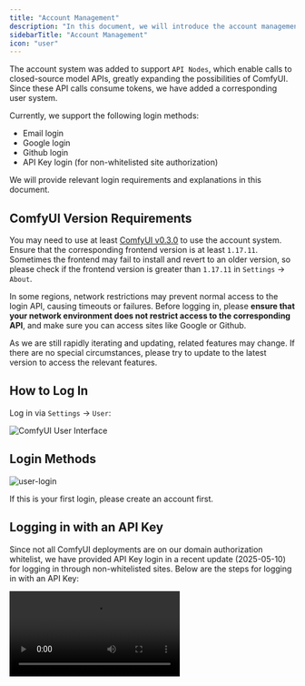 ```yaml
---
title: "Account Management"
description: "In this document, we will introduce the account management features of ComfyUI, including account login, registration, and logout operations."
sidebarTitle: "Account Management"
icon: "user"
---
```


The account system was added to support `API Nodes`, which enable calls to closed-source model APIs, greatly expanding the possibilities of ComfyUI. Since these API calls consume tokens, we have added a corresponding user system.

Currently, we support the following login methods:

- Email login
- Google login
- Github login
- API Key login (for non-whitelisted site authorization)

We will provide relevant login requirements and explanations in this document.

## ComfyUI Version Requirements

You may need to use at least [ComfyUI v0.3.0](https://github.com/comfyanonymous/ComfyUI/releases/tag/v0.3.30) to use the account system. Ensure that the corresponding frontend version is at least `1.17.11`. Sometimes the frontend may fail to install and revert to an older version, so please check if the frontend version is greater than `1.17.11` in `Settings` -> `About`.

In some regions, network restrictions may prevent normal access to the login API, causing timeouts or failures. Before logging in, please **ensure that your network environment does not restrict access to the corresponding API**, and make sure you can access sites like Google or Github.

<Tip>
As we are still rapidly iterating and updating, related features may change. If there are no special circumstances, please try to update to the latest version to access the relevant features.
</Tip>

## How to Log In

Log in via `Settings` -> `User`:

![ComfyUI User Interface](/images/interface/setting/user.jpg)

## Login Methods

![user-login](/images/interface/setting/user-login.jpg)

If this is your first login, please create an account first.

## Logging in with an API Key

Since not all ComfyUI deployments are on our domain authorization whitelist, we have provided API Key login in a recent update (2025-05-10) for logging in through non-whitelisted sites. Below are the steps for logging in with an API Key:

<Video src="/images/interface/setting/user/api_login.mp4" controls />

<Tabs>

  <Tab title="Have an API Key">

  <Steps>
  <Step title="Select Comfy API Key Login on the Login Screen">
    Select `Comfy API Key` login in the login popup
    ![Select Comfy API Key Login](/images/interface/setting/user/user-login-api-1.jpg)
  </Step>

  <Step title="Enter Your API Key">
    ![Enter API Key](/images/interface/setting/user/user-login-api-2.jpg)
    1. Enter your API Key and save it
    2. If you don't have an API Key, click the `Get it here` link to go to https://platform.comfy.org/login and log in to obtain it.
  </Step>
  <Step title="Login Successful">
  After a successful login, you can see the corresponding API Key login information in the settings menu
    ![Logged In](/images/interface/setting/user/user-api-logged.jpg)
  </Step>
</Steps>

  </Tab>
  <Tab title="No API Key, Apply for an API Key First">
Please refer to the following steps to apply for and obtain an API Key:
<Steps>
  <Step title="Visit https://platform.comfy.org/login and Log In">
    Please visit https://platform.comfy.org/login and log in with the corresponding account
    ![Visit Platform Login Page](/images/interface/setting/user/user-login-api-key-1.jpg)
  </Step>
  <Step title="Click `+ New` in API Keys to Create an API Key">
    Click `+ New` in API Keys to create an API Key
    ![Create API Key](/images/interface/setting/user/user-login-api-key-2.jpg)
  </Step>
  <Step title="Enter API Key Name">
    
    ![Enter API Key Name](/images/interface/setting/user/user-login-api-key-3.jpg)
    1. (Required) Enter the API Key name,
    2. Click `Generate` to create
  </Step>
  <Step title="Save the Obtained API Key">
    ![Obtain API Key](/images/interface/setting/user/user-login-api-key-4.jpg)
    <Warning>
      Since the API Key is only visible upon first creation, please save it immediately after creation. It cannot be viewed later, so please keep it safe.
    </Warning>
  </Step>
  <Step title="API Key Management">
    ![API Key Management](/images/interface/setting/user/user-login-api-key-5.jpg)
    For unused API Keys or those at risk of being leaked, you can click `Delete` to remove them to prevent unnecessary losses.
  </Step>
    <Step title="(Optional) Log Out">
    ![Log Out](/images/interface/setting/user/user-login-api-key-6.jpg)
    If you have obtained an API Key and are logged in on a public device, please log out promptly.
  </Step>
</Steps>

  </Tab>
</Tabs>

## Post-Login Status

After logging in, a login button is displayed in the top menu bar of the ComfyUI interface. You can open the corresponding login interface through this button and log out of the corresponding account in the settings menu.

![user-logged](/images/interface/setting/user-logged.jpg)

![menu-user-logged](/images/interface/setting/menu-user-logged.jpg)

## Frequently Asked Questions

<AccordionGroup>
  <Accordion title="Are there any login device restrictions?">
   We do not restrict login devices. You can log in to your account on any device, but please note that your account information may be accessed by other devices, so do not log in to your account on public devices.
  </Accordion>

  <Accordion title="Why can't I log in with a LAN IP?">
  We do not currently support logging in via LAN IP because the security of the LAN environment is uncontrollable. Therefore, the current version does not fully support LAN IP login. We may consider handling LAN situations in the future.
  </Accordion>
   <Accordion title="Why can't I log in on some websites?">
  Our login service has a whitelist, so you may not be able to log in to ComfyUI deployed on some servers.
  </Accordion>
</AccordionGroup>